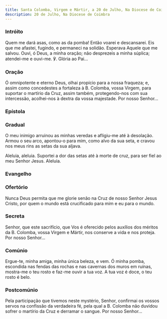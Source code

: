 ```yaml
---
title: Santa Colomba, Virgem e Mártir, a 20 de Julho, Na Diocese de Coimbra
description: 20 de Julho, Na Diocese de Coimbra
---
```


### Intróito

Quem me dará asas, como as da pomba! Então voarei e descansarei. Eis que me afastei, fugindo, e permaneci na solidão. Esperava Aquele que me salvou. Ouvi, ó Deus, a minha oração; não desprezeis a minha súplica; atendei-me e ouvi-me. ℣. Glória ao Pai...

### Oração

Ó omnipotente e eterno Deus, olhai propício para a nossa fraqueza; e, assim como concedestes a fortaleza à B. Colomba, vossa Virgem, para suportar o martírio da Cruz, assim também, protegendo-nos com sua intercessão, acolhei-nos à dextra da vossa majestade. Por nosso Senhor...

### Epístola


<LinkCard
  href="/missal/comum/21virgemnaomartir2#epístola"
  title="Virgem não Mártir - Missa Vultum tuum"
/>

### Gradual

O meu inimigo arruinou as minhas veredas e afligiu-me até à desolação. Armou o seu arco, apontou-o para mim, como alvo da sua seta, e cravou nos meus rins as setas da sua aljava.

Aleluia, aleluia. Suportei a dor das setas até à morte de cruz, para ser fiel ao meu Senhor Jesus. Aleluia.

### Evangelho

<LinkCard
  href="/missal/comum/17virgensmartires1#evangelho"
  title="Virgens Mártires - Missa Loquébar"
/>

### Ofertório

Nunca Deus permita que me glorie senão na Cruz de nosso Senhor Jesus Cristo, por quem o mundo está crucificado para mim e eu para o mundo.

### Secreta

Senhor, que este sacrifício, que Vos é oferecido pelos auxílios dos méritos da B. Colomba, vossa Virgem e Mártir, nos conserve a vida e nos proteja. Por nosso Senhor...

### Comúnio

Ergue-te, minha amiga, minha única beleza, e vem. Ó minha pomba, escondida nas fendas das rochas e nas cavernas dos muros em ruínas, mostra-me o teu rosto e faz-me ouvir a tua voz. A tua voz é doce, o teu rosto é belo.

### Postcomúnio

Pela participação que tivemos neste mystério, Senhor, confirmai os vossos servos na confissão da verdadeira fé, pela qual a B. Colomba não duvidou sofrer o martírio da Cruz e derramar o sangue. Por nosso Senhor...
